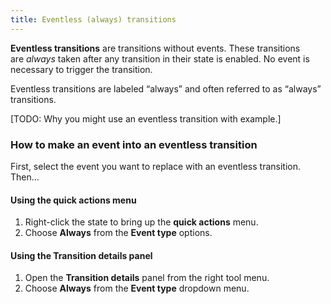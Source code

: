 ```yaml
---
title: Eventless (always) transitions
---
```


**Eventless transitions** are transitions without events. These transitions are *always* taken after any transition in their state is enabled. No event is necessary to trigger the transition.

Eventless transitions are labeled “always” and often referred to as “always” transitions.

[TODO: Why you might use an eventless transition with example.]

### How to make an event into an eventless transition

First, select the event you want to replace with an eventless transition. Then…

#### Using the **quick actions** menu

1. Right-click the state to bring up the **quick actions** menu.
2. Choose **Always** from the **Event type** options.

#### Using the **Transition details** panel
1. Open the **Transition details** panel from the right tool menu.
2. Choose **Always** from the **Event type** dropdown menu.
